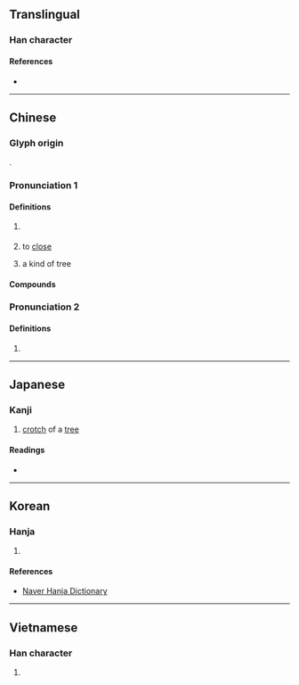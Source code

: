 {{also|桠}}
{{character info/new}}
==Translingual==
{{Han simplified forms|椏|𬂲|桠|ex=y}}

===Han character===
{{Han char|rn=75|rad=木|as=08|sn=12|four=41917|canj=DMLM|ids=⿰木亞}}

====References====
* {{Han ref|kx=0536.120|dkj=15025|dj=0924.020|hdz=21224.030|uh=690F|ud=26895|bh=D9B2|bd=55730}}

----

==Chinese==

===Glyph origin===
{{Han etym}}
{{Han compound|木|亞|ls=psc|c1=s|c2=p|t1=tree}}.

===Pronunciation 1===
{{zh-forms|s=桠|s2=丫|note=桠 - Mainland standard character in place names, personal names and technical terms|alt=枒}}
{{zh-pron
|m=yā
|c=aa1,ngaa4
|mc=1
|oc=2
|ma=
|cat=n,v
}}

====Definitions====
{{zh-hanzi}}

# {{zh-alt-form|丫|the [[fork]]ing [[branch]] of a [[tree]]}} {{defdate|from 6th c.}}
# {{zh-o}} to [[close]]
# {{zh-hg}} a kind of tree

====Compounds====
{{zh-der|椏杈|椏枝|枝椏|椏溪|五椏果|棉椏|樹椏:chhiū-oe}}

===Pronunciation 2===
{{zh-forms|s=桠}}

{{zh-pron
|m=ě
|mc=2
|oc=1
|ma=
|cat=n
}}

====Definitions====
{{zh-hanzi}}

# {{zh-only|㰁椏}}

----

==Japanese==

===Kanji===
{{ja-kanji|grade=|rs=木08|shin=𬂲}}

# [[crotch]] of a [[tree]]

====Readings====
* {{ja-readings
|goon=え
|kanon=あ
|kun=また-
}}

----

==Korean==

===Hanja===
{{ko-hanja|hangeul=아|rv=a|mr=a|y=a|eumhun=}}

# {{rfdef|ko|sort=木08}}

====References====
* [http://hanja.naver.com/hanja?q=%E6%A4%8F Naver Hanja Dictionary]

----

==Vietnamese==

===Han character===
{{vi-hantu|[[a]], [[nha]]|rs=木08}}

# {{rfdef|vi|sort=木08}}